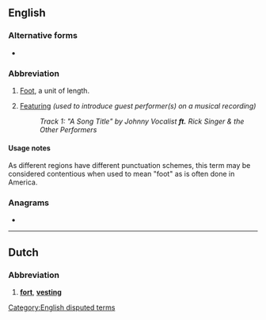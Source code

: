 {{also|Appendix:Variations of "ft"}}
==English==

===Alternative forms===
* {{l|en|ft}}

===Abbreviation===
{{rfc-header|Abbreviation}}
{{head|en|abbreviation}}

# {{lb|en|US}} [[foot|Foot]], a unit of length.
# [[featuring|Featuring]] ''(used to introduce guest performer(s) on a musical recording)''
#: ''Track 1: "A Song Title" by Johnny Vocalist '''ft.''' Rick Singer & the Other Performers''

====Usage notes====
As different regions have different punctuation schemes, this term may be considered contentious when used to mean "foot" as is often done in America.

===Anagrams===
* {{anagrams|en|TF|Tf|tf}}

[[Category:English disputed terms]]

----

==Dutch==

===Abbreviation===
{{rfc-header|Abbreviation}}
{{head|nl|abbreviation}}
# '''[[fort#Dutch|fort]]''', '''[[vesting#Dutch|vesting]]'''